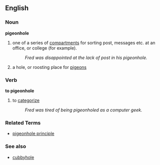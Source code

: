 ==English==
{{wikipedia}}
===Noun===
'''pigeonhole'''
#one of a series of [[compartment]]s for sorting post, messages etc. at an office, or college (for example).
#:''Fred was disappointed at the lack of post in his pigeonhole.''
#a hole, or roosting place for [[pigeon]]s


===Verb===
'''to pigeonhole'''
#to [[categorize]]
#:''Fred was tired of being pigeonholed as a computer geek.''

===Related Terms===
*[[pigeonhole principle]]

===See also===
*[[cubbyhole]]